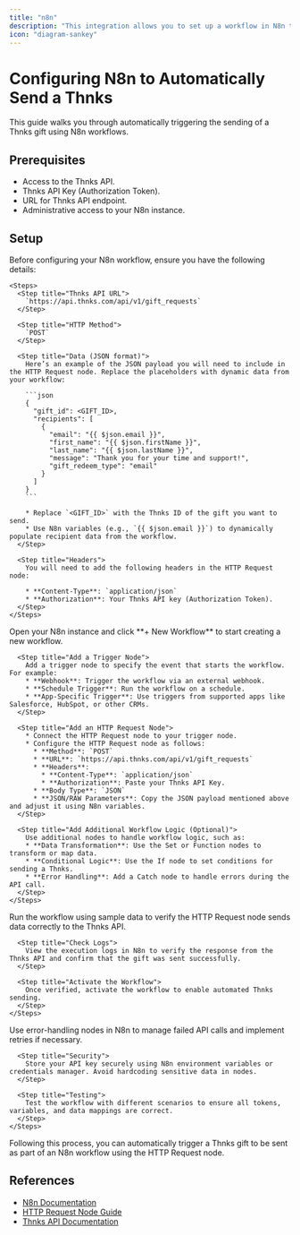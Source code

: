 ```yaml
---
title: "n8n"
description: "This integration allows you to set up a workflow in N8n that automatically triggers sending a Thnks via the HTTP Request node. By leveraging the Thnks API, it enables personalized appreciation messages to be sent to recipients based on trigger events, using dynamic data from N8n."
icon: "diagram-sankey"
---
```


# Configuring N8n to Automatically Send a Thnks  

This guide walks you through automatically triggering the sending of a Thnks gift using N8n workflows.

## Prerequisites  

* Access to the Thnks API.  
* Thnks API Key (Authorization Token).  
* URL for Thnks API endpoint.  
* Administrative access to your N8n instance.  

## Setup  

<Steps>  
  <Step title="Prepare Webhook Data">  
    Before configuring your N8n workflow, ensure you have the following details:  

    <Steps>  
      <Step title="Thnks API URL">  
        `https://api.thnks.com/api/v1/gift_requests`  
      </Step>  

      <Step title="HTTP Method">  
        `POST`  
      </Step>  

      <Step title="Data (JSON format)">  
        Here’s an example of the JSON payload you will need to include in the HTTP Request node. Replace the placeholders with dynamic data from your workflow:  

        ```json  
        {  
          "gift_id": <GIFT_ID>,  
          "recipients": [  
            {  
              "email": "{{ $json.email }}",  
              "first_name": "{{ $json.firstName }}",  
              "last_name": "{{ $json.lastName }}",  
              "message": "Thank you for your time and support!",  
              "gift_redeem_type": "email"  
            }  
          ]  
        }  
        ```  

        * Replace `<GIFT_ID>` with the Thnks ID of the gift you want to send.  
        * Use N8n variables (e.g., `{{ $json.email }}`) to dynamically populate recipient data from the workflow.  
      </Step>  

      <Step title="Headers">  
        You will need to add the following headers in the HTTP Request node:  

        * **Content-Type**: `application/json`  
        * **Authorization**: Your Thnks API key (Authorization Token).  
      </Step>  
    </Steps>  
  </Step>  

  <Step title="Create a Workflow in N8n">  
    <Steps>  
      <Step title="Log into N8n and Create a New Workflow">  
        Open your N8n instance and click **+ New Workflow** to start creating a new workflow.  
      </Step>  

      <Step title="Add a Trigger Node">  
        Add a trigger node to specify the event that starts the workflow. For example:  
        * **Webhook**: Trigger the workflow via an external webhook.  
        * **Schedule Trigger**: Run the workflow on a schedule.  
        * **App-Specific Trigger**: Use triggers from supported apps like Salesforce, HubSpot, or other CRMs.  
      </Step>  

      <Step title="Add an HTTP Request Node">  
        * Connect the HTTP Request node to your trigger node.  
        * Configure the HTTP Request node as follows:  
          * **Method**: `POST`  
          * **URL**: `https://api.thnks.com/api/v1/gift_requests`  
          * **Headers**:  
            * **Content-Type**: `application/json`  
            * **Authorization**: Paste your Thnks API Key.  
          * **Body Type**: `JSON`  
          * **JSON/RAW Parameters**: Copy the JSON payload mentioned above and adjust it using N8n variables.  
      </Step>  

      <Step title="Add Additional Workflow Logic (Optional)">  
        Use additional nodes to handle workflow logic, such as:  
        * **Data Transformation**: Use the Set or Function nodes to transform or map data.  
        * **Conditional Logic**: Use the If node to set conditions for sending a Thnks.  
        * **Error Handling**: Add a Catch node to handle errors during the API call.  
      </Step>  
    </Steps>  
  </Step>  

  <Step title="Test and Activate the Workflow">  
    <Steps>  
      <Step title="Test the Workflow">  
        Run the workflow using sample data to verify the HTTP Request node sends data correctly to the Thnks API.  
      </Step>  

      <Step title="Check Logs">  
        View the execution logs in N8n to verify the response from the Thnks API and confirm that the gift was sent successfully.  
      </Step>  

      <Step title="Activate the Workflow">  
        Once verified, activate the workflow to enable automated Thnks sending.  
      </Step>  
    </Steps>  
  </Step>  

  <Step title="Best Practices">  
    <Steps>  
      <Step title="Error Handling">  
        Use error-handling nodes in N8n to manage failed API calls and implement retries if necessary.  
      </Step>  

      <Step title="Security">  
        Store your API key securely using N8n environment variables or credentials manager. Avoid hardcoding sensitive data in nodes.  
      </Step>  

      <Step title="Testing">  
        Test the workflow with different scenarios to ensure all tokens, variables, and data mappings are correct.  
      </Step>  
    </Steps>  
  </Step>  
</Steps>  

Following this process, you can automatically trigger a Thnks gift to be sent as part of an N8n workflow using the HTTP Request node.  

## References  

* [N8n Documentation](https://docs.n8n.io/)  
* [HTTP Request Node Guide](https://docs.n8n.io/integrations/builtin/core-nodes/n8n-nodes-base.httprequest/)  
* [Thnks API Documentation](https://thnks.com/developers/api-docs)  